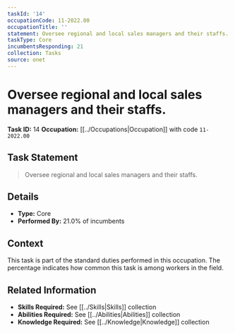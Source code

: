```yaml
---
taskId: '14'
occupationCode: 11-2022.00
occupationTitle: ''
statement: Oversee regional and local sales managers and their staffs.
taskType: Core
incumbentsResponding: 21
collection: Tasks
source: onet
---
```

# Oversee regional and local sales managers and their staffs.

**Task ID:** 14
**Occupation:** [[../Occupations|Occupation]] with code `11-2022.00`

## Task Statement

> Oversee regional and local sales managers and their staffs.

## Details

- **Type:** Core
- **Performed By:** 21.0% of incumbents

## Context

This task is part of the standard duties performed in this occupation. The percentage indicates how common this task is among workers in the field.

## Related Information

- **Skills Required:** See [[../Skills|Skills]] collection
- **Abilities Required:** See [[../Abilities|Abilities]] collection
- **Knowledge Required:** See [[../Knowledge|Knowledge]] collection
